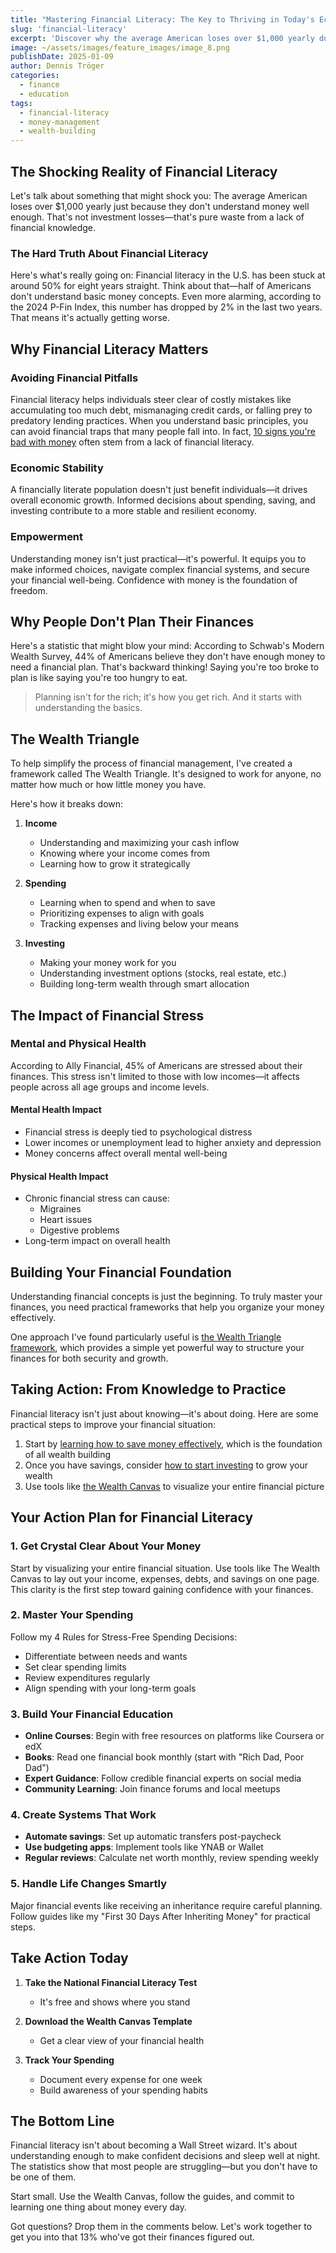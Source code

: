 ```yaml
---
title: "Mastering Financial Literacy: The Key to Thriving in Today's Economy"
slug: 'financial-literacy'
excerpt: 'Discover why the average American loses over $1,000 yearly due to financial illiteracy, and learn practical steps to master your money through the Wealth Triangle framework.'
image: ~/assets/images/feature_images/image_8.png
publishDate: 2025-01-09
author: Dennis Tröger
categories:
  - finance
  - education
tags:
  - financial-literacy
  - money-management
  - wealth-building
---
```



## The Shocking Reality of Financial Literacy

Let's talk about something that might shock you: The average American loses over $1,000 yearly just because they don't understand money well enough. That's not investment losses—that's pure waste from a lack of financial knowledge.

### The Hard Truth About Financial Literacy

Here's what's really going on: Financial literacy in the U.S. has been stuck at around 50% for eight years straight. Think about that—half of Americans don't understand basic money concepts. Even more alarming, according to the 2024 P-Fin Index, this number has dropped by 2% in the last two years. That means it's actually getting worse.

## Why Financial Literacy Matters

### Avoiding Financial Pitfalls

Financial literacy helps individuals steer clear of costly mistakes like accumulating too much debt, mismanaging credit cards, or falling prey to predatory lending practices. When you understand basic principles, you can avoid financial traps that many people fall into. In fact, [10 signs you're bad with money](/10-signs-youre-bad-with-money-and-how-to-change-that) often stem from a lack of financial literacy.

### Economic Stability

A financially literate population doesn't just benefit individuals—it drives overall economic growth. Informed decisions about spending, saving, and investing contribute to a more stable and resilient economy.

### Empowerment

Understanding money isn't just practical—it's powerful. It equips you to make informed choices, navigate complex financial systems, and secure your financial well-being. Confidence with money is the foundation of freedom.

## Why People Don't Plan Their Finances

Here's a statistic that might blow your mind: According to Schwab's Modern Wealth Survey, 44% of Americans believe they don't have enough money to need a financial plan. That's backward thinking! Saying you're too broke to plan is like saying you're too hungry to eat.

> Planning isn't for the rich; it's how you get rich. And it starts with understanding the basics.

## The Wealth Triangle

To help simplify the process of financial management, I've created a framework called The Wealth Triangle. It's designed to work for anyone, no matter how much or how little money you have.

Here's how it breaks down:

1. **Income**

   - Understanding and maximizing your cash inflow
   - Knowing where your income comes from
   - Learning how to grow it strategically

2. **Spending**

   - Learning when to spend and when to save
   - Prioritizing expenses to align with goals
   - Tracking expenses and living below your means

3. **Investing**
   - Making your money work for you
   - Understanding investment options (stocks, real estate, etc.)
   - Building long-term wealth through smart allocation

## The Impact of Financial Stress

### Mental and Physical Health

According to Ally Financial, 45% of Americans are stressed about their finances. This stress isn't limited to those with low incomes—it affects people across all age groups and income levels.

#### Mental Health Impact

- Financial stress is deeply tied to psychological distress
- Lower incomes or unemployment lead to higher anxiety and depression
- Money concerns affect overall mental well-being

#### Physical Health Impact

- Chronic financial stress can cause:
  - Migraines
  - Heart issues
  - Digestive problems
- Long-term impact on overall health

## Building Your Financial Foundation

Understanding financial concepts is just the beginning. To truly master your finances, you need practical frameworks that help you organize your money effectively.

One approach I've found particularly useful is [the Wealth Triangle framework](/wealth-triangle), which provides a simple yet powerful way to structure your finances for both security and growth.

## Taking Action: From Knowledge to Practice

Financial literacy isn't just about knowing—it's about doing. Here are some practical steps to improve your financial situation:

1. Start by [learning how to save money effectively](/how-to-save-money), which is the foundation of all wealth building
2. Once you have savings, consider [how to start investing](/how-to-start-investing-in-2025) to grow your wealth
3. Use tools like [the Wealth Canvas](/the-wealth-canvas-a-new-way-to-see-your-money-journey) to visualize your entire financial picture

## Your Action Plan for Financial Literacy

### 1. Get Crystal Clear About Your Money

Start by visualizing your entire financial situation. Use tools like The Wealth Canvas to lay out your income, expenses, debts, and savings on one page. This clarity is the first step toward gaining confidence with your finances.

### 2. Master Your Spending

Follow my 4 Rules for Stress-Free Spending Decisions:

- Differentiate between needs and wants
- Set clear spending limits
- Review expenditures regularly
- Align spending with your long-term goals

### 3. Build Your Financial Education

- **Online Courses**: Begin with free resources on platforms like Coursera or edX
- **Books**: Read one financial book monthly (start with "Rich Dad, Poor Dad")
- **Expert Guidance**: Follow credible financial experts on social media
- **Community Learning**: Join finance forums and local meetups

### 4. Create Systems That Work

- **Automate savings**: Set up automatic transfers post-paycheck
- **Use budgeting apps**: Implement tools like YNAB or Wallet
- **Regular reviews**: Calculate net worth monthly, review spending weekly

### 5. Handle Life Changes Smartly

Major financial events like receiving an inheritance require careful planning. Follow guides like my "First 30 Days After Inheriting Money" for practical steps.

## Take Action Today

<InfoBox
  type="success"
  title="Get Started Now"
  content="Financial literacy isn't about becoming a Wall Street wizard. It's about understanding enough to make confident decisions and sleep well at night."
/>

1. **Take the National Financial Literacy Test**

   - It's free and shows where you stand

2. **Download the Wealth Canvas Template**

   - Get a clear view of your financial health

3. **Track Your Spending**
   - Document every expense for one week
   - Build awareness of your spending habits

## The Bottom Line

Financial literacy isn't about becoming a Wall Street wizard. It's about understanding enough to make confident decisions and sleep well at night. The statistics show that most people are struggling—but you don't have to be one of them.

Start small. Use the Wealth Canvas, follow the guides, and commit to learning one thing about money every day.

Got questions? Drop them in the comments below. Let's work together to get you into that 13% who've got their finances figured out.
